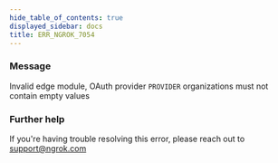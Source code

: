 ```yaml
---
hide_table_of_contents: true
displayed_sidebar: docs
title: ERR_NGROK_7054
---
```


### Message

Invalid edge module, OAuth provider `PROVIDER` organizations must not contain empty values

<ErrorDetails />

### Further help

If you're having trouble resolving this error, please reach out to [support@ngrok.com](mailto:support@ngrok.com?subject=Help%20with%20ERR_NGROK_7054)
